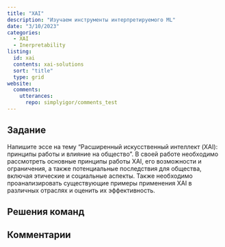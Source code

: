 ```yaml
---
title: "XAI"
description: "Изучаем инструменты интерпретируемого ML"
date: "3/10/2023"
categories:
  - XAI
  - Inerpretability
listing:
  id: xai
  contents: xai-solutions
  sort: "title"
  type: grid
website:
  comments: 
    utterances:
      repo: simplyigor/comments_test
---
```


## Задание 

Напишите эссе на тему "Расширенный искусственный интеллект (XAI): принципы работы и влияние на общество". В своей работе необходимо рассмотреть основные принципы работы XAI, его возможности и ограничения, а также потенциальные последствия для общества, включая этические и социальные аспекты. Также необходимо проанализировать существующие примеры применения XAI в различных отраслях и оценить их эффективность. 

## Решения команд

:::{#xai}
:::

## Комментарии

<script src="https://giscus.app/client.js"
        data-repo="simplyigor/comments_test"
        data-repo-id="R_kgDOJlj_gw"
        data-category="Announcements"
        data-category-id="DIC_kwDOJlj_g84CWoYN"
        data-mapping="url"
        data-strict="0"
        data-reactions-enabled="1"
        data-emit-metadata="0"
        data-input-position="bottom"
        data-theme="light"
        data-lang="ru"
        crossorigin="anonymous"
        async>
</script>

